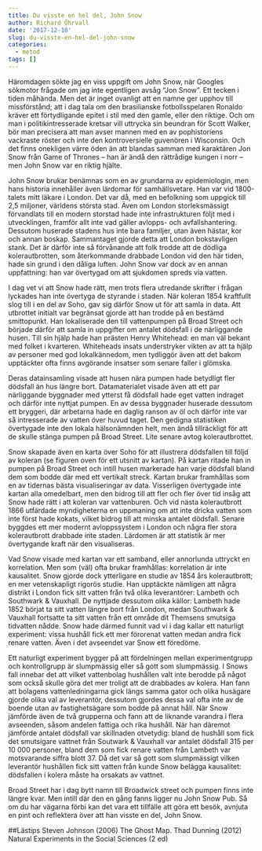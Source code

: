 ```yaml
---
title: Du visste en hel del, John Snow
author: Richard Öhrvall
date: '2017-12-10'
slug: du-visste-en-hel-del-john-snow
categories:
  - metod
tags: []
---
```


Häromdagen sökte jag en viss uppgift om John Snow, när Googles sökmotor frågade om jag inte egentligen avsåg "Jon Snow". Ett tecken i tiden måhända. Men det är inget ovanligt att en namne ger upphov till missförstånd; att i dag tala om den brasilianske fotbollsspelaren Ronaldo kräver ett förtydligande epitet i stil med den gamle, eller den riktige. Och om man i politikintresserade kretsar vill uttrycka sin beundran för Scott Walker, bör man precisera att man avser mannen med en av pophistoriens vackraste röster och inte den kontroversielle guvenören i Wisconsin. Och det finns onekligen värre öden än att blandas samman med karaktären Jon Snow från Game of Thrones -- han är ändå den rättrådige kungen i norr -- men John Snow var en riktig hjälte.

John Snow brukar benämnas som en av grundarna av epidemiologin, men hans historia innehåller även lärdomar för samhällsvetare. Han var vid 1800-talets mitt läkare i London. Det var då, med en befolkning som uppgick till 2,5 miljoner, världens största stad. Även om London storleksmässigt förvandlats till en modern storstad hade inte infrastrukturen följt med i utvecklingen, framför allt inte vad gäller avlopps- och avfallshantering. Dessutom huserade stadens hus inte bara familjer, utan även hästar, kor och annan boskap. Sammantaget gjorde detta att London bokstavligen stank. Det är därför inte så förvånande att folk trodde att de dödliga kolerautbrotten, som återkommande drabbade London vid den här tiden, hade sin grund i den dåliga luften. John Snow var dock av en annan uppfattning: han var övertygad om att sjukdomen spreds via vatten. 

I dag vet vi att Snow hade rätt, men trots flera utredande skrifter i frågan lyckades han inte övertyga de styrande i staden. När koleran 1854 kraftfullt slog till i en del av Soho, gav sig därför Snow ut för att samla in data. Att utbrottet initialt var begränsat gjorde att han trodde på en bestämd smittopunkt. Han lokaliserade den till vattenpumpen på Broad Street och började därför att samla in uppgifter om antalet dödsfall i de närliggande husen. Till sin hjälp hade han prästen Henry Whitehead: en man väl bekant med folket i kvarteren. Whiteheads insats understryker vikten av att ta hjälp av personer med god lokalkännedom, men tydliggör även att det bakom upptäckter ofta finns avgörande insatser som senare faller i glömska.

Deras datainsamling visade att husen nära pumpen hade betydligt fler dödsfall än hus längre bort. Datamaterialet visade även att ett par närliggande byggnader med ytterst få dödsfall hade eget vatten indraget och därför inte nyttjat pumpen. En av dessa byggnader huserade dessutom ett bryggeri, där arbetarna hade en daglig ranson av öl och därför inte var så intresserade av vatten över huvud taget. Den gedigna statistiken övertygade inte den lokala hälsonämnden helt, men ändå tillräckligt för att de skulle stänga pumpen på Broad Street. Lite senare avtog kolerautbrottet.  

Snow skapade även en karta över Soho för att illustrera dödsfallen till följd av koleran (se figuren oven för ett utsnitt av kartan). På kartan ritade han in pumpen på Broad Street och intill husen markerade han varje dödsfall bland dem som bodde där med ett vertikalt streck. Kartan brukar framhållas som en av tidernas bästa visualiseringar av data. Visserligen övertygade inte kartan alla omedelbart, men den bidrog till att fler och fler över tid insåg att Snow hade rätt i att koleran var vattenburen. Och vid nästa kolerautbrott 1866 utfärdade myndigheterna en uppmaning om att inte dricka vatten som inte först hade kokats, vilket bidrog till att minska antalet dödsfall. Senare byggdes ett mer modernt avloppssystem i London och några fler stora kolerautbrott drabbade inte staden. Lärdomen är att statistik är mer övertygande kraft när den visualiseras.

Vad Snow visade med kartan var ett samband, eller annorlunda uttryckt en korrelation. Men som (väl) ofta brukar framhållas: korrelation är inte kausalitet. Snow gjorde dock ytterligare en studie av 1854 års kolerautbrott; en mer vetenskapligt rigorös studie. Han upptäckte nämligen att några distrikt i London fick sitt vatten från två olika leverantörer: Lambeth och Southwark & Vauxhall. De nyttjade dessutom olika källor: Lambeth hade 1852 börjat ta sitt vatten längre bort från London, medan Southwark & Vauxhall fortsatte ta sitt vatten från ett område dit Themsens smutsiga tidvatten nådde. Snow hade därmed funnit vad vi i dag kallar ett naturligt experiment: vissa hushåll fick ett mer förorenat vatten medan andra fick renare vatten. Även i det avseendet var Snow ett föredöme.

Ett naturligt experiment bygger på att fördelningen mellan experimentgrupp och kontrollgrupp är slumpmässig eller så gott som slumpmässig. I Snows fall innebar det att vilket vattenbolag hushållen valt inte berodde på något som också skulle göra det mer troligt att de drabbades av kolera. Han fann att bolagens vattenledningarna gick längs samma gator och olika husägare gjorde olika val av leverantör, dessutom gjordes dessa val ofta inte av de boende utan av fastighetsägare som bodde på annat håll. När Snow jämförde även de två grupperna och fann att de liknande varandra i flera avseenden, såsom andelen fattiga och rika hushåll. När han däremot jämförde antalet dödsfall var skillnaden otvetydig: bland de hushåll som fick det smutsigare vattnet från Soutwark & Vauxhall var antalet dödsfall 315 per 10 000 personer, bland dem som fick renare vatten från Lambeth var motsvarande siffra blott 37. Då det var så gott som slumpmässigt vilken leverantör hushållen fick sitt vatten från kunde Snow belägga kausalitet: dödsfallen i kolera måste ha orsakats av vattnet.

Broad Street har i dag bytt namn till Broadwick street och pumpen finns inte längre kvar. Men intill där den en gång fanns ligger nu John Snow Pub. Så om du har vägarna förbi kan det vara ett tillfälle att göra ett besök, avnjuta en pint och reflektera över att han visste en del, John Snow.

##Lästips
Steven Johnson (2006) The Ghost Map.
Thad Dunning (2012) Natural Experiments in the Social Sciences (2 ed)

